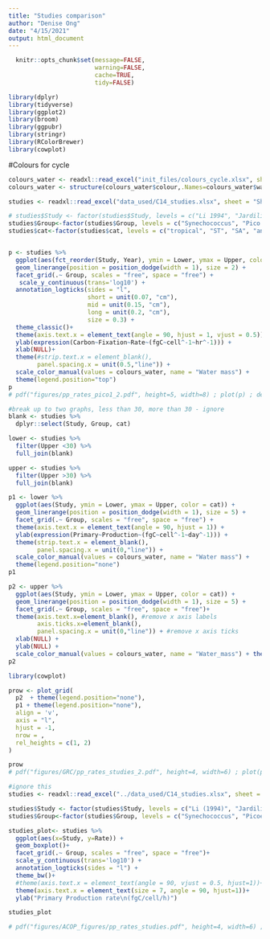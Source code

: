 ```yaml
---
title: "Studies comparison"
author: "Denise Ong"
date: "4/15/2021"
output: html_document
---
```

```r
  knitr::opts_chunk$set(message=FALSE,
                        warning=FALSE,
                        cache=TRUE,
                        tidy=FALSE)
```

```r
library(dplyr)
library(tidyverse)
library(ggplot2)
library(broom)
library(ggpubr)
library(stringr)
library(RColorBrewer)
library(cowplot)
```

#Colours for cycle
```r
colours_water <- readxl::read_excel("init_files/colours_cycle.xlsx", sheet =  "Sheet3")
colours_water <- structure(colours_water$colour,.Names=colours_water$water)
```

```r

studies <- readxl::read_excel("data_used/C14_studies.xlsx", sheet = "Sheet1")  #updated one study

# studies$Study <- factor(studies$Study, levels = c("Li 1994", "Jardilier 2010", "Grob 2011", "Hartman 2014", "Rii 2016",  "Duerschlag 2021","Irion 2021", "This study"))
studies$Group<-factor(studies$Group, levels = c("Synechococcus", "Pico 1", "Pico 2", "Nano"))
studies$cat<-factor(studies$cat, levels = c("tropical", "ST", "SA", "antarctic"))


p <- studies %>% 
  ggplot(aes(fct_reorder(Study, Year), ymin = Lower, ymax = Upper, color = cat)) +
  geom_linerange(position = position_dodge(width = 1), size = 2) +
  facet_grid(.~ Group, scales = "free", space = "free") +
   scale_y_continuous(trans='log10') +
  annotation_logticks(sides = "l", 
                      short = unit(0.07, "cm"),
                      mid = unit(0.15, "cm"),
                      long = unit(0.2, "cm"),
                      size = 0.3) +
  theme_classic()+
  theme(axis.text.x = element_text(angle = 90, hjust = 1, vjust = 0.5)) +
  ylab(expression(Carbon~Fixation~Rate~(fgC~cell^-1~hr^-1))) +
  xlab(NULL)+
  theme(#strip.text.x = element_blank(),
        panel.spacing.x = unit(0.5,"line")) +
  scale_color_manual(values = colours_water, name = "Water mass") +
  theme(legend.position="top")
p
# pdf("figures/pp_rates_pico1_2.pdf", height=5, width=8) ; plot(p) ; dev.off()

```

```r
#break up to two graphs, less than 30, more than 30 - ignore 
blank <- studies %>%
  dplyr::select(Study, Group, cat)

lower <- studies %>%
  filter(Upper <30) %>%
  full_join(blank)

upper <- studies %>%
  filter(Upper >30) %>%
  full_join(blank)

p1 <- lower %>% 
  ggplot(aes(Study, ymin = Lower, ymax = Upper, color = cat)) +
  geom_linerange(position = position_dodge(width = 1), size = 5) +
  facet_grid(.~ Group, scales = "free", space = "free") +
  theme(axis.text.x = element_text(angle = 90, hjust = 1)) +
  ylab(expression(Primary~Production~(fgC~cell^-1~day^-1))) +
  theme(strip.text.x = element_blank(),
        panel.spacing.x = unit(0,"line")) +
  scale_color_manual(values = colours_water, name = "Water mass") +
  theme(legend.position="none")
p1

p2 <- upper %>% 
  ggplot(aes(Study, ymin = Lower, ymax = Upper, color = cat)) +
  geom_linerange(position = position_dodge(width = 1), size = 5) +
  facet_grid(.~ Group, scales = "free", space = "free")+
  theme(axis.text.x=element_blank(), #remove x axis labels
        axis.ticks.x=element_blank(),
        panel.spacing.x = unit(0,"line")) + #remove x axis ticks
  xlab(NULL) +
  ylab(NULL) +
  scale_color_manual(values = colours_water, name = "Water_mass") + theme(legend.position="none")
p2

library(cowplot)

prow <- plot_grid(
  p2  + theme(legend.position="none"),
  p1 + theme(legend.position="none"),
  align = 'v',
  axis = "l",
  hjust = -1,
  nrow = ,
  rel_heights = c(1, 2)
)

prow
# pdf("figures/GRC/pp_rates_studies_2.pdf", height=4, width=6) ; plot(prow) ; dev.off()

```

```r
#ignore this
studies <- readxl::read_excel("../data_used/C14_studies.xlsx", sheet = "Sheet2")  

studies$Study <- factor(studies$Study, levels = c("Li (1994)", "Jardilier et al. (2010)", "Grob et al. (2011)", "Rii et al. (2016)", "Irion et al. (2021)", "Duerschlag et al. (2021)", "This study (ST)", "This study (SA)"))
studies$Group<-factor(studies$Group, levels = c("Synechococcus", "Picoeukaryotes", "Nanoeukaryotes"))

studies_plot<- studies %>%
  ggplot(aes(x=Study, y=Rate)) +
  geom_boxplot()+
  facet_grid(.~ Group, scales = "free", space = "free")+
  scale_y_continuous(trans='log10') +
  annotation_logticks(sides = "l") +
  theme_bw()+
  #theme(axis.text.x = element_text(angle = 90, vjust = 0.5, hjust=1))+
  theme(axis.text.x = element_text(size = 7, angle = 90, hjust=1))+
  ylab("Primary Production rate\n(fgC/cell/h)")

studies_plot

# pdf("figures/ACOP_figures/pp_rates_studies.pdf", height=4, width=6) ; plot(studies_plot) ; dev.off()

```
